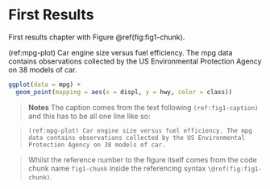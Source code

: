 # First Results {#results-1}

First results chapter with Figure \@ref(fig:fig1-chunk).

(ref:mpg-plot) Car engine size versus fuel efficiency. The mpg data contains observations collected by the US Environmental Protection Agency on 38 models of car.

```r
ggplot(data = mpg) + 
  geom_point(mapping = aes(x = displ, y = hwy, color = class))
```

> **Notes** The caption comes from the text following `(ref:fig1-caption)` and 
this has to be all one line like so:

>`(ref:mpg-plot) Car engine size versus fuel efficiency. The mpg data contains observations collected by the US Environmental Protection Agency on 38 models of car.`

> Whilst the reference number to the figure itself comes from 
the code chunk name `fig1-chunk` inside the referencing syntax `\@ref(fig:fig1-chunk)`.